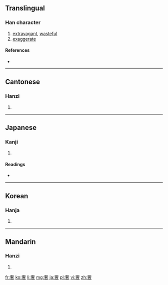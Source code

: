 ==Translingual==

===Han character===
{{Han char|rn=37|rad=大|as=09|sn=12|four=4060<sub>4</sub>|canj=大十大日 (KJKA)}}

# [[extravagant]], [[wasteful]]
# [[exaggerate]]

====References====
* {{Han ref|kx=0253.090|dkj=05964|dj=0514.340|hdz=10542.060|uh=5962|ud=22882|bh=B0F8|bd=45304}}

----

==Cantonese==

===Hanzi===
{{yue-hanzi|jyut=|y=che1, se1}}

# {{defn|lang=yue|sort=大09}}

----

==Japanese==

===Kanji===
{{ja-kanji|grade=|rs=大09}}

# {{defn|lang=ja|sort=大09}}

====Readings====
* {{ja-readings|on=[[しゃ]] (sha)|kun=[[おごる]] (ogoru)}}

----

==Korean==

===Hanja===
{{ko-hanja|hangeul=사|rv=sa|mr=sa}}

# {{defn|lang=ko|sort=大09}}

----

==Mandarin==

===Hanzi===
{{cmn-hanzi|pin=[[shē]] ([[she1]])|wg=she<sup>1</sup>}}

# {{defn|lang=cmn|sort=大09}}

[[fr:奢]]
[[ko:奢]]
[[li:奢]]
[[mg:奢]]
[[ja:奢]]
[[pl:奢]]
[[vi:奢]]
[[zh:奢]]